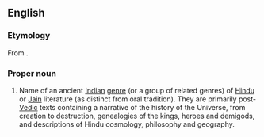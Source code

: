 ==English==
{{wikipedia|Puranas}}

===Etymology===
From {{etyl|sa|en}} {{term|sc=Deva|पुराण|tr=purāṇá||stories of ancient times told in a new manner|lang=sa}}.

===Proper noun===
{{en-proper noun|Puranas}}

# {{context|Hinduism|lang=en}} Name of an ancient [[Indian]] [[genre]] (or a group of related genres) of [[Hindu]] or [[Jain]] literature (as distinct from oral tradition). They are primarily post-[[Vedic]] texts containing a narrative of the history of the Universe, from creation to destruction, genealogies of the kings, heroes and demigods, and descriptions of Hindu cosmology, philosophy and geography.

{{rfc}}